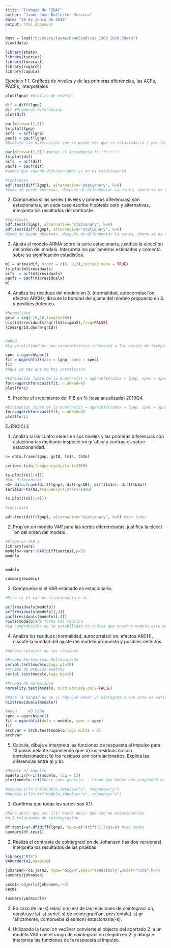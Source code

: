 ```yaml
---
title: "Trabajo de FEDAF"
author: "Jaume Joan Ballester Servera"
date: "18 de junio de 2019"
output: html_document
---
```

```r
data = load("C:/Users/jaume/Downloads/us_1960_2018.Rdata")
View(data)
```

```r
library(stats)
library(tseries)
library(forecast)
library(rugarch) 
library(copula)

```

Ejercicio 1
1. Gráficos de niveles y de las primeras diferencias, las ACFs, PACFs, interprétalos
```r
plot(lgnp) #Grafico de niveles

dif = diff(lgnp)
dif #Primeras diferencias
plot(dif)

par(mfrow=c(1,3))
ts.plot(lgnp)
acfs  = acf(lgnp)
pacfs = pacf(lgnp)
#Grafico sin diferneciar que se puede ver que es estacionario ( por los 3 plots)

par(mfrow=c(1,3)) #meter el descompose !!!!!!!!!!!
ts.plot(dif)
acfs  = acf(dif)
pacfs = pacf(dif)
#vemos que cuando diferenciamos ya no es estacionario

#Contraste
adf.test(diff(lgnp), alternative="stationary", k=0)
#Como se puede observar, después de diferenciar la serie, ahora sí es estacionaria; un p-valor de 0.01, indica que rechazamos la hipótesis nula de no estacionariedad.

```

2. Comprueba si las series (niveles y primeras diferencias) son estacionarias, en cada caso escribe
hipótesis cero y alternativas, interpreta los resultados del contraste.

```r
#Contraste
adf.test((lgnp), alternative="stationary", k=0)
adf.test(diff(lgnp), alternative="stationary", k=0)
#Como se puede observar, después de diferenciar la serie, ahora sí es estacionaria; un p-valor de 0.01, indica que rechazamos la hipótesis nula de no estacionariedad.

```

3. Ajusta el modelo ARMA sobre la serie estacionaria, justifica la elecci´on del orden del modelo.
Interpreta los par´ametros estimados y comenta sobre su significación estadística.
```r
m1 = arima(dif, order = c(0, 0,2),include.mean = TRUE) 
ts.plot(m1$residuals)
acfs  = acf(m1$residuals)
pacfs = pacf(m1$residuals)
m1
```

4. Analiza los residuos del modelo en 3. (normalidad, autocorrelaci´on, efectos ARCH), discute
la bondad del ajuste del modelo propuesto en 3. y posibles defectos.

```r
#Normalidad
grid = seq(-10,10,length=500)
hist(m1$residuals/sqrt(m1$sigma2),freq=FALSE)
lines(grid,dnorm(grid))


#ARCH
#La volatilidad es una característica inherente a las series de tiempo financieras. En general, no es constante y en consecuencia los modelos de series de tiempo tradicionales que suponen varianza homocedástica, no son adecuados para modelar series de tiempo financieras. Engle (1982) introduce una nueva clase de procesos estocásticos llamados modelos ARCH, en los cuales la varianza condicionada a la información pasada no es constante, y depende del cuadrado de las innovaciones pasadas

spec = ugarchspec()
fit = ugarchfit(data = lgnp, spec = spec)
fit
#Aqui ya veo que no hay correlación

#Estimación fuera de la muestrafit = ugarchfit(data = lgnp, spec = spec,out.sample=4)
forc=ugarchforecast(fit, n.ahead=4)
plot(forc)
```
5. Predice el crecimiento del PIB en % (tasa anualizada) 2019Q4.

```r
#Estimación fuera de la muestrafit = ugarchfit(data = lgnp, spec = spec,out.sample=4)
forc=ugarchforecast(fit, n.ahead=4)
plot(forc)
```

EJERCICI 2

1. Analiza si las cuatro series en sus niveles y las primeras diferencias son estacionarias mediante inspecci´on gr´afica y contrastes sobre estacionaridad.

```r
n= data.frame(lgnp, gs10, lm1s, tb3m)

series<-ts(n,frequency=4,start=1960)

ts.plot((n[1:4]))
#Con diferencias
n2= data.frame(diff(lgnp), diff(gs10), diff(lm1s), diff(tb3m))
series2<-ts(n2,frequency=4,start=1960)

ts.plot((n2[1:4]))

#contraste

adf.test(diff(lgnp), alternative="stationary", k=0) #con todos
```



2. Prop´on un modelo VAR para las series diferenciadas, justifica la elecci´on del orden del modelo.

```r
#Eligo un VAR 2
library(vars)
modelo<-vars::VAR(diff(series),p=5)
modelo


modelo

summary(modelo)

```


3. Comprueba si el VAR estimado es estacionario.

```r
#Miro si el var es estacionario o no

acf(residuals(modelo))
acf(residuals(modelo)[,4])
pacf(residuals(modelo)[,4])
roots(modelo)#de forma más teorica
#La comprobación de la estabilidad no indica que nuestro modelo este mal
```

4. Analiza los residuos (normalidad, autocorrelaci´on, efectos ARCH), discute la bondad del ajuste del modelo propuesto y posibles defectos.

```r
#Autocorrelación de las residuos

#Prueba Portmanteau Multivariada
serial.test(modelo,lags.pt=10)
#Prueba de Breusch-Godfrey
serial.test(modelo,lags.bg=10)

#Prueba de normalidad
normality.test(modelo, multivariate.only=FALSE)

#Para la bondad no se si hay que hacer un histogrma o con esto es suficiente para llegar a conclusiones
hist(residuals(modelo))

#ARCH     NO TIRA 
spec = ugarchspec()
fit = ugarchfit(data = modelo, spec = spec)
fit
archvar = arch.test(modelo,lags.multi = 5)
archvar

```


5. Calcula, dibuja e interpreta las funciones de respuesta al impulso para 12 pasos delante suponiendo que: a) los residuos no son correlacionados; b) los residuos son correlacionados. Explica las diferencias entre a) y b).

```r
#Modelo al impulso
modelo.irf<-irf(modelo, lag = 12) 
plot(modelo.irf)#Nose como ponerlo... tiene que haber una propiedad en esta formula o en alguna otra

#modelo.irf<-irf(modelo,impulse="x", response="y")
#modelo.irf2<-irf(modelo,impulse="x", response="x")
```

1. Confirma que todas las series son I(1).

```r
#Para decir que son I(1) basta decir que son no estacionarios
#n-1 relaciones de cointegración

df.test1=ur.df(diff(lgnp), type=c("drift"),lags=0) #con todas
summary(df.test1)

```


2. Realiza el contraste de cointegraci´on de Johansen (las dos versiones), interpreta los resultados
de las pruebas.

```r
library("MTS")
VARorder(n2,maxp=10)

johansen<-ca.jo(n2, type="eigen",spec="transitory",ecdet="none",K=4)
summary(johansen)

vecm1<-cajorls(johansen,r=3)
vecm1

summary(vecm1$rlm)
```


3. En caso de la(-s) relaci´on(-es) de las relaciones de cointegraci´on, construye la(-s) serie(-s) de
cointegraci´on, pres´entala(-s) gr´aficamente, comprueba si es(son) estacionaria(-s).


4. Utilizando la funci´on vec2var convierte el objecto del apartado 2. a un modelo VAR con
el rango de cointegraci´on elegido en 2. y dibuja e interpreta las funciones de la respuesta al
impulso.
